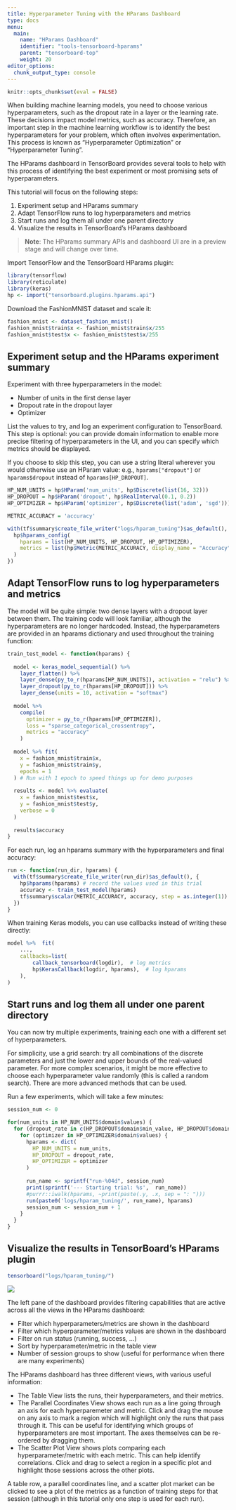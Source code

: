 ```yaml
---
title: Hyperparameter Tuning with the HParams Dashboard
type: docs
menu:
  main:
    name: "HParams Dashboard"
    identifier: "tools-tensorboard-hparams"
    parent: "tensorboard-top"
    weight: 20
editor_options: 
  chunk_output_type: console
---
```


```r
knitr::opts_chunk$set(eval = FALSE)
```

When building machine learning models, you need to choose various hyperparameters, such as the dropout rate in a layer or the learning rate. These decisions impact model metrics, such as accuracy. Therefore, an important step in the machine learning workflow is to identify the best hyperparameters for your problem, which often involves experimentation. This process is known as "Hyperparameter Optimization" or "Hyperparameter Tuning".

The HParams dashboard in TensorBoard provides several tools to help with this process of identifying the best experiment or most promising sets of hyperparameters.

This tutorial will focus on the following steps:

1. Experiment setup and HParams summary
2. Adapt TensorFlow runs to log hyperparameters and metrics
3. Start runs and log them all under one parent directory
4. Visualize the results in TensorBoard's HParams dashboard

> **Note**: The HParams summary APIs and dashboard UI are in a preview stage and will change over time.

Import TensorFlow and the TensorBoard HParams plugin:

```r
library(tensorflow)
library(reticulate)
library(keras)
hp <- import("tensorboard.plugins.hparams.api")
```

Download the FashionMNIST dataset and scale it:

```r
fashion_mnist <- dataset_fashion_mnist()
fashion_mnist$train$x <- fashion_mnist$train$x/255
fashion_mnist$test$x <- fashion_mnist$test$x/255
```

## Experiment setup and the HParams experiment summary

Experiment with three hyperparameters in the model:

- Number of units in the first dense layer
- Dropout rate in the dropout layer
- Optimizer

List the values to try, and log an experiment configuration to TensorBoard. This step is optional: you can provide domain information to enable more precise filtering of hyperparameters in the UI, and you can specify which metrics should be displayed.

If you choose to skip this step, you can use a string literal wherever you would otherwise use an HParam value: e.g., `hparams["dropout"]` or `hparams$dropout` instead of `hparams[HP_DROPOUT]`.

```r
HP_NUM_UNITS = hp$HParam('num_units', hp$Discrete(list(16, 32)))
HP_DROPOUT = hp$HParam('dropout', hp$RealInterval(0.1, 0.2))
HP_OPTIMIZER = hp$HParam('optimizer', hp$Discrete(list('adam', 'sgd')))

METRIC_ACCURACY = 'accuracy'

with(tf$summary$create_file_writer("logs/hparam_tuning")$as_default(), {
  hp$hparams_config(
    hparams = list(HP_NUM_UNITS, HP_DROPOUT, HP_OPTIMIZER),
    metrics = list(hp$Metric(METRIC_ACCURACY, display_name = "Accuracy"))
  )
})
```

## Adapt TensorFlow runs to log hyperparameters and metrics

The model will be quite simple: two dense layers with a dropout layer between them. The training code will look familiar, although the hyperparameters are no longer hardcoded. Instead, the hyperparameters are provided in an hparams dictionary and used throughout the training function:

```r
train_test_model <- function(hparams) {
  
  model <- keras_model_sequential() %>% 
    layer_flatten() %>% 
    layer_dense(py_to_r(hparams[HP_NUM_UNITS]), activation = "relu") %>% 
    layer_dropout(py_to_r(hparams[HP_DROPOUT])) %>% 
    layer_dense(units = 10, activation = "softmax")
  
  model %>% 
    compile(
      optimizer = py_to_r(hparams[HP_OPTIMIZER]),
      loss = "sparse_categorical_crossentropy",
      metrics = "accuracy"
    )
  
  model %>% fit(
    x = fashion_mnist$train$x, 
    y = fashion_mnist$train$y, 
    epochs = 1
  ) # Run with 1 epoch to speed things up for demo purposes
  
  results <- model %>% evaluate(
    x = fashion_mnist$test$x, 
    y = fashion_mnist$test$y,
    verbose = 0
  )
  
  results$accuracy
}
```

For each run, log an hparams summary with the hyperparameters and final accuracy:

```r
run <- function(run_dir, hparams) {
  with(tf$summary$create_file_writer(run_dir)$as_default(), {
    hp$hparams(hparams) # record the values used in this trial
    accuracy <- train_test_model(hparams)
    tf$summary$scalar(METRIC_ACCURACY, accuracy, step = as.integer(1))
  })
}
```

When training Keras models, you can use callbacks instead of writing these directly:

```r
model %>%  fit(
    ...,
    callbacks=list(
        callback_tensorboard(logdir),  # log metrics
        hp$KerasCallback(logdir, hparams),  # log hparams
    ),
)
```

## Start runs and log them all under one parent directory

You can now try multiple experiments, training each one with a different set of hyperparameters.

For simplicity, use a grid search: try all combinations of the discrete parameters and just the lower and upper bounds of the real-valued parameter. For more complex scenarios, it might be more effective to choose each hyperparameter value randomly (this is called a random search). There are more advanced methods that can be used.

Run a few experiments, which will take a few minutes:

```r
session_num <- 0

for(num_units in HP_NUM_UNITS$domain$values) {
  for (dropout_rate in c(HP_DROPOUT$domain$min_value, HP_DROPOUT$domain$max_value)) {
    for (optimizer in HP_OPTIMIZER$domain$values) {
      hparams <- dict(
        HP_NUM_UNITS = num_units,
        HP_DROPOUT = dropout_rate,
        HP_OPTIMIZER = optimizer
      )
      
      run_name <- sprintf("run-%04d", session_num)
      print(sprintf('--- Starting trial: %s',  run_name))
      #purrr::iwalk(hparams, ~print(paste(.y, .x, sep = ": ")))
      run(paste0('logs/hparam_tuning/', run_name), hparams)
      session_num <- session_num + 1
    }
  }
}
```

## Visualize the results in TensorBoard's HParams plugin

```r
tensorboard("logs/hparam_tuning/")
```

![](../images/hparams_table.png)

The left pane of the dashboard provides filtering capabilities that are active across all the views in the HParams dashboard:

- Filter which hyperparameters/metrics are shown in the dashboard
- Filter which hyperparameter/metrics values are shown in the dashboard
- Filter on run status (running, success, ...)
- Sort by hyperparameter/metric in the table view
- Number of session groups to show (useful for performance when there are many experiments)

The HParams dashboard has three different views, with various useful information:

- The Table View lists the runs, their hyperparameters, and their metrics.
- The Parallel Coordinates View shows each run as a line going through an axis for each hyperparemeter and metric. Click and drag the mouse on any axis to mark a region which will highlight only the runs that pass through it. This can be useful for identifying which groups of hyperparameters are most important. The axes themselves can be re-ordered by dragging them.
- The Scatter Plot View shows plots comparing each hyperparameter/metric with each metric. This can help identify correlations. Click and drag to select a region in a specific plot and highlight those sessions across the other plots.

A table row, a parallel coordinates line, and a scatter plot market can be clicked to see a plot of the metrics as a function of training steps for that session (although in this tutorial only one step is used for each run).

